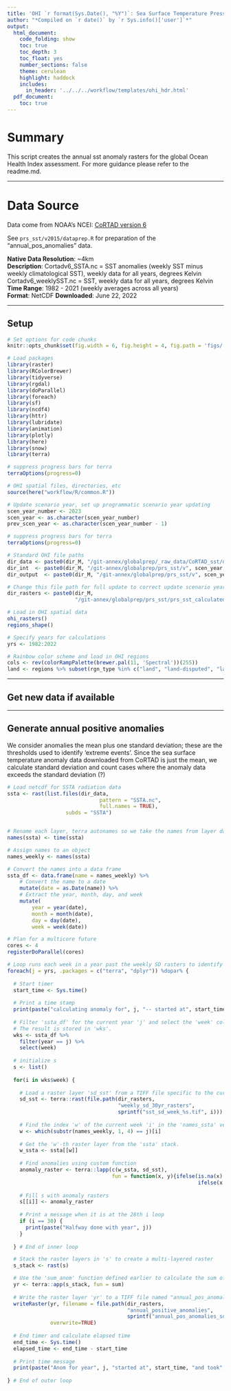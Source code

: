 ```yaml
---
title: 'OHI `r format(Sys.Date(), "%Y")`: Sea Surface Temperature Pressure Layer'
author: "*Compiled on `r date()` by `r Sys.info()['user']`*"
output: 
  html_document:
    code_folding: show
    toc: true
    toc_depth: 3
    toc_float: yes
    number_sections: false
    theme: cerulean
    highlight: haddock
    includes: 
      in_header: '../../../workflow/templates/ohi_hdr.html'
  pdf_document:
    toc: true
---
```


# Summary

This script creates the annual sst anomaly rasters for the global Ocean Health Index assessment. For more guidance please refer to the readme.md.

------------------------------------------------------------------------

# Data Source

Data come from NOAA's NCEI: [CoRTAD version 6](https://www.ncei.noaa.gov/products/coral-reef-temperature-anomaly-database)

See `prs_sst/v2015/dataprep.R` for preparation of the "annual_pos_anomalies" data.

**Native Data Resolution**: \~4km\
**Description**: Cortadv6_SSTA.nc = SST anomalies (weekly SST minus weekly climatological SST), weekly data for all years, degrees Kelvin Cortadv6_weeklySST.nc = SST, weekly data for all years, degrees Kelvin\
**Time Range**: 1982 - 2021 (weekly averages across all years)\
**Format**: NetCDF **Downloaded**: June 22, 2022

------------------------------------------------------------------------

## Setup

```r

# Set options for code chunks
knitr::opts_chunk$set(fig.width = 6, fig.height = 4, fig.path = 'figs/', message = FALSE, warning = FALSE)

# Load packages
library(raster)
library(RColorBrewer)
library(tidyverse)
library(rgdal)
library(doParallel)
library(foreach)
library(sf)
library(ncdf4)
library(httr)
library(lubridate)
library(animation)
library(plotly)
library(here)
library(snow)
library(terra)

# suppress progress bars for terra
terraOptions(progress=0)

# OHI spatial files, directories, etc
source(here("workflow/R/common.R"))

# Update scenario year, set up programmatic scenario year updating
scen_year_number <- 2023
scen_year <- as.character(scen_year_number)
prev_scen_year <- as.character(scen_year_number - 1)

# suppress progress bars for terra
terraOptions(progress=0)

# Standard OHI file paths
dir_data <- paste0(dir_M, "/git-annex/globalprep/_raw_data/CoRTAD_sst/d", scen_year)
dir_int  <- paste0(dir_M, "/git-annex/globalprep/prs_sst/v", scen_year, "/int")
dir_output  <- paste0(dir_M, "/git-annex/globalprep/prs_sst/v", scen_year, "/output")

# Change this file path for full update to correct update scenario year
dir_rasters <- paste0(dir_M, 
                      "/git-annex/globalprep/prs_sst/prs_sst_calculated_rasters/v2023_update")

# Load in OHI spatial data
ohi_rasters()
regions_shape()

# Specify years for calculations
yrs <- 1982:2022

# Rainbow color scheme and load in OHI regions
cols <- rev(colorRampPalette(brewer.pal(11, 'Spectral'))(255)) 
land <- regions %>% subset(rgn_type %in% c("land", "land-disputed", "land-noeez"))

```

------------------------------------------------------------------------

## Get new data if available

------------------------------------------------------------------------

## Generate annual positive anomalies

We consider anomalies the mean plus one standard deviation; these are the thresholds used to identify 'extreme events'. Since the sea surface temperature anomaly data downloaded from CoRTAD is just the mean, we calculate standard deviation and count cases where the anomaly data exceeds the standard deviation (?)

```r

# Load netcdf for SSTA radiation data
ssta <- rast(list.files(dir_data, 
                              pattern = "SSTA.nc", 
                              full.names = TRUE), 
                   subds = "SSTA")


# Rename each layer, terra autonames so we take the names from layer dates
names(ssta) <- time(ssta)

# Assign names to an object
names_weekly <- names(ssta)

# Convert the names into a data frame
ssta_df <- data.frame(name = names_weekly) %>%
    # Convert the name to a date
    mutate(date = as.Date(name)) %>%
    # Extract the year, month, day, and week
    mutate(
        year = year(date),
        month = month(date),
        day = day(date),
        week = week(date))

```

```r

# Plan for a multicore future
cores <- 4
registerDoParallel(cores)

# Loop runs each week in a year past the weekly SD rasters to identify and sum anomalies
foreach(j = yrs, .packages = c("terra", "dplyr")) %dopar% {
  
  # Start timer
  start_time <- Sys.time()
  
  # Print a time stamp
  print(paste("calculating anomaly for", j, "-- started at", start_time))
  
  # Filter 'ssta_df' for the current year 'j' and select the 'week' column. 
  # The result is stored in 'wks'.
  wks <- ssta_df %>% 
    filter(year == j) %>% 
    select(week)
  
  # initialize s
  s <- list()
  
  for(i in wks$week) {
    
    # Load a raster layer 'sd_sst' from a TIFF file specific to the current week 'i'.
    sd_sst <- terra::rast(file.path(dir_rasters, 
                                    "weekly_sd_30yr_rasters", 
                                    sprintf("sst_sd_week_%s.tif", i)))
    
    # Find the index 'w' of the current week 'i' in the 'names_ssta' vector for the current year 'j'.
    w <- which(substr(names_weekly, 1, 4) == j)[i]
    
    # Get the 'w'-th raster layer from the 'ssta' stack.
    w_ssta <- ssta[[w]]
    
    # Find anomalies using custom function
    anomaly_raster <- terra::lapp(c(w_ssta, sd_sst),
                                  fun = function(x, y){ifelse(is.na(x) | is.na(y), 0,
                                                              ifelse(x > y, 1, 0))})
    
    # Fill s with anomaly rasters
    s[[i]] <- anomaly_raster
    
    # Print a message when it is at the 28th i loop
    if (i == 30) {
      print(paste("Halfway done with year", j))
    }
    
  } # End of inner loop

  # Stack the raster layers in 's' to create a multi-layered raster
  s_stack <- rast(s)

  # Use the 'sum_anom' function defined earlier to calculate the sum of the raster stack 's'.
  yr <- terra::app(s_stack, fun = sum)
  
  # Write the raster layer 'yr' to a TIFF file named "annual_pos_anomalies_sd_<year>.tif".
  writeRaster(yr, filename = file.path(dir_rasters,
                                       "annual_positive_anomalies",
                                       sprintf("annual_pos_anomalies_sd_%s.tif", j)),
              overwrite=TRUE)
  
  # End timer and calculate elapsed time
  end_time <- Sys.time()
  elapsed_time <- end_time - start_time
  
  # Print time message
  print(paste("Anom for year", j, "started at", start_time, "and took", elapsed_time, "minutes to complete"))
  
} # End of outer loop

```
